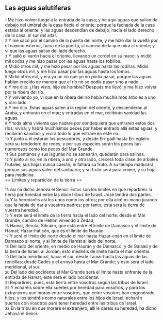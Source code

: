 == Las aguas salutíferas ==

{{anchor|1}} <small>1</small> Me hizo volver luego a la entrada de la casa; y he aquí aguas que salían de debajo del umbral de la casa hacia el oriente; porque la fachada de la casa estaba al oriente, y las aguas descendían de debajo, hacia el lado derecho de la casa, al sur del altar.<br>
{{anchor|2}} <small>2</small> Y me sacó por el camino de la puerta del norte, y me hizo dar la vuelta por el camino exterior, fuera de la puerta, al camino de la que mira al oriente; y vi que las aguas salían del lado derecho.<br>
{{anchor|3}} <small>3</small> Y salió el varón hacia el oriente, llevando un cordel en su mano; y midió mil codos,y me hizo pasar por las aguas hasta los tobillos.<br>
{{anchor|4}} <small>4</small> Midió otros mil, y me hizo pasar por las aguas hasta las rodillas. Midió luego otros mil, y me hizo pasar por las aguas hasta los lomos.<br>
{{anchor|5}} <small>5</small> Midió otros mil, y era ya un río que yo no podía pasar, porque las aguas habían crecido de manera que el río no se podía pasar sino a nado.<br>
{{anchor|6}} <small>6</small> Y me dijo: ¿Has visto, hijo de hombre? Después me llevó, y me hizo volver por la ribera del río.<br>
{{anchor|7}} <small>7</small> Y volviendo yo, vi que en la ribera del río había muchísimos árboles a uno y otro lado.<br>
{{anchor|8}} <small>8</small> Y me dijo: Estas aguas salen a la región del oriente, y descenderán al Arabá, y entrarán en el mar; y entradas en el mar, recibirán sanidad las aguas.<br>
{{anchor|9}} <small>9</small> Y toda alma viviente que nadare por dondequiera que entraren estos dos ríos, vivirá; y habrá muchísimos peces por haber entrado allá estas aguas, y recibirán sanidad; y vivirá todo lo que entrare en este río.<br>
{{anchor|10}} <small>10</small> Y junto a él estarán los pescadores, y desde En-gadi hasta En-eglaim será su tendedero de redes; y por sus especies serán los peces tan numerosos como los peces del Mar Grande.<br>
{{anchor|11}} <small>11</small> Sus pantanos y sus lagunas no se sanearán; quedarán para salinas.<br>
{{anchor|12}} <small>12</small> Y junto al río, en la ribera, a uno y otro lado, crecerá toda clase de árboles frutales; sus hojas nunca caerán, ni faltará su fruto. A su tiempo madurará, porque sus aguas salen del santuario; y su fruto será para comer, y su hoja para medicina.<br>
== Límites y repartición de la tierra ==

{{anchor|13}} <small>13</small> Así ha dicho Jehová el Señor: Estos son los límites en que repartiréis la tierra por heredad entre las doce tribus de Israel. José tendrá dos partes.<br>
{{anchor|14}} <small>14</small> Y la heredaréis así los unos como los otros; por ella alcé mi mano jurando que la había de dar a vuestros padres; por tanto, esta será la tierra de vuestra heredad.<br>
{{anchor|15}} <small>15</small> Y este será el límite de la tierra hacia el lado del norte; desde el Mar Grande, camino de Hetlón viniendo a Zedad,<br>
{{anchor|16}} <small>16</small> Hamat, Berota, Sibraim, que está entre el límite de Damasco y el límite de Hamat; Hazar-haticón, que es el límite de Haurán.<br>
{{anchor|17}} <small>17</small> Y será el límite del norte desde el mar hasta Hazar-enán en el límite de Damasco al norte, y al límite de Hamat al lado del norte.<br>
{{anchor|18}} <small>18</small> Del lado del oriente, en medio de Haurán y de Damasco, y de Galaad y de la tierra de Israel, al Jordán; esto mediréis de límite hasta el mar oriental.<br>
{{anchor|19}} <small>19</small> Del lado meridional, hacia el sur, desde Tamar hasta las aguas de las rencillas; desde Cades y el arroyo hasta el Mar Grande; y esto será el lado meridional, al sur.<br>
{{anchor|20}} <small>20</small> Del lado del occidente el Mar Grande será el límite hasta enfrente de la entrada de Hamat; este será el lado occidental.<br>
{{anchor|21}} <small>21</small> Repartiréis, pues, esta tierra entre vosotros según las tribus de Israel.<br>
{{anchor|22}} <small>22</small> Y echaréis sobre ella suertes por heredad para vosotros, y para los extranjeros que moran entre vosotros, que entre vosotros han engendrado hijos; y los tendréis como naturales entre los hijos de Israel; echarán suertes con vosotros para tener heredad entre las tribus de Israel.<br>
{{anchor|23}} <small>23</small> En la tribu en que morare el extranjero, allí le daréis su heredad, ha dicho Jehová el Señor.<br>
